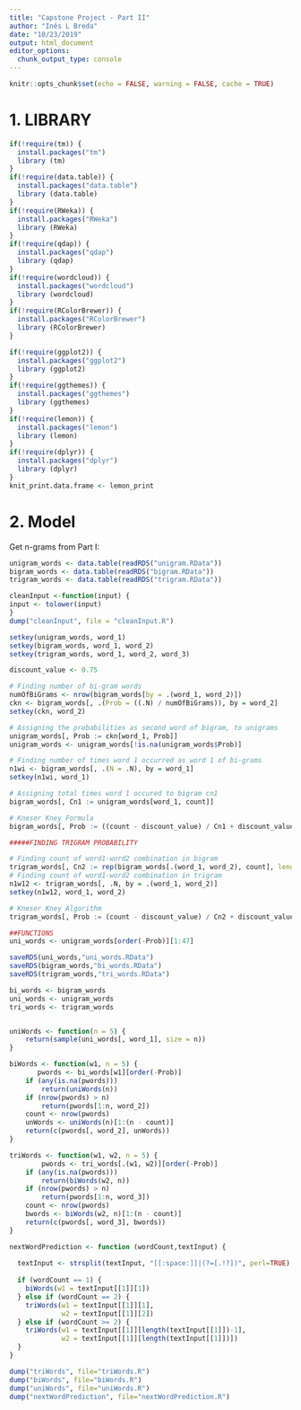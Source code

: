 ---
title: "Capstone Project - Part II"
author: "Inês L Breda"
date: "10/23/2019"
output: html_document
editor_options: 
  chunk_output_type: console
---

```{r setup, include=FALSE}
knitr::opts_chunk$set(echo = FALSE, warning = FALSE, cache = TRUE)

```

# 1. LIBRARY

```{r}
if(!require(tm)) {
  install.packages("tm")
  library (tm)
}
if(!require(data.table)) {
  install.packages("data.table")
  library (data.table)
}
if(!require(RWeka)) {
  install.packages("RWeka")
  library (RWeka)
}
if(!require(qdap)) {
  install.packages("qdap")
  library (qdap)
}
if(!require(wordcloud)) {
  install.packages("wordcloud")
  library (wordcloud)
}
if(!require(RColorBrewer)) {
  install.packages("RColorBrewer")
  library (RColorBrewer)
}

if(!require(ggplot2)) {
  install.packages("ggplot2")
  library (ggplot2)
}
if(!require(ggthemes)) {
  install.packages("ggthemes")
  library (ggthemes)
}
if(!require(lemon)) {
  install.packages("lemon")
  library (lemon)
}
if(!require(dplyr)) {
  install.packages("dplyr")
  library (dplyr)
}
knit_print.data.frame <- lemon_print
```


# 2. Model

Get n-grams from Part I:
```{r}
unigram_words <- data.table(readRDS("unigram.RData"))
bigram_words <- data.table(readRDS("bigram.RData"))
trigram_words <- data.table(readRDS("trigram.RData"))
```

```{r}
cleanInput <-function(input) {
input <- tolower(input)
}
dump("cleanInput", file = "cleanInput.R")
```

```{r}
setkey(unigram_words, word_1)
setkey(bigram_words, word_1, word_2)
setkey(trigram_words, word_1, word_2, word_3)

discount_value <- 0.75

# Finding number of bi-gram words
numOfBiGrams <- nrow(bigram_words[by = .(word_1, word_2)])
ckn <- bigram_words[, .(Prob = ((.N) / numOfBiGrams)), by = word_2]
setkey(ckn, word_2)

# Assigning the probabilities as second word of bigram, to unigrams
unigram_words[, Prob := ckn[word_1, Prob]]
unigram_words <- unigram_words[!is.na(unigram_words$Prob)]

# Finding number of times word 1 occurred as word 1 of bi-grams
n1wi <- bigram_words[, .(N = .N), by = word_1]
setkey(n1wi, word_1)

# Assigning total times word 1 occured to bigram cn1
bigram_words[, Cn1 := unigram_words[word_1, count]]

# Kneser Kney Formula
bigram_words[, Prob := ((count - discount_value) / Cn1 + discount_value / Cn1 * n1wi[word_1, N] * unigram_words[word_2, Prob])]

#####FINDING TRIGRAM PROBABILITY

# Finding count of word1-word2 combination in bigram 
trigram_words[, Cn2 := rep(bigram_words[.(word_1, word_2), count], length.out = .N)]
# Finding count of word1-word2 combination in trigram
n1w12 <- trigram_words[, .N, by = .(word_1, word_2)]
setkey(n1w12, word_1, word_2)

# Kneser Kney Algorithm
trigram_words[, Prob := (count - discount_value) / Cn2 + discount_value / Cn2 * n1w12[.(word_1, word_2), N] * bigram_words[.(word_1, word_2), Prob]]

##FUNCTIONS
uni_words <- unigram_words[order(-Prob)][1:47]

saveRDS(uni_words,"uni_words.RData")
saveRDS(bigram_words,"bi_words.RData")
saveRDS(trigram_words,"tri_words.RData")

bi_words <- bigram_words
uni_words <- unigram_words
tri_words <- trigram_words


uniWords <- function(n = 5) {  
    return(sample(uni_words[, word_1], size = n))
}

biWords <- function(w1, n = 5) {
       pwords <- bi_words[w1][order(-Prob)]
    if (any(is.na(pwords)))
        return(uniWords(n))
    if (nrow(pwords) > n)
        return(pwords[1:n, word_2])
    count <- nrow(pwords)
    unWords <- uniWords(n)[1:(n - count)]
    return(c(pwords[, word_2], unWords))
}

triWords <- function(w1, w2, n = 5) {
        pwords <- tri_words[.(w1, w2)][order(-Prob)]
    if (any(is.na(pwords)))
        return(biWords(w2, n))
    if (nrow(pwords) > n)
        return(pwords[1:n, word_3])
    count <- nrow(pwords)
    bwords <- biWords(w2, n)[1:(n - count)]
    return(c(pwords[, word_3], bwords))
}

nextWordPrediction <- function (wordCount,textInput) {
  
  textInput <- strsplit(textInput, "[[:space:]]|(?=[.!?])", perl=TRUE)
  
  if (wordCount == 1) {
    biWords(w1 = textInput[[1]][1])
  } else if (wordCount == 2) {
    triWords(w1 = textInput[[1]][1], 
             w2 = textInput[[1]][2])
  } else if (wordCount >= 2) {
    triWords(w1 = textInput[[1]][length(textInput[[1]])-1], 
             w2 = textInput[[1]][length(textInput[[1]])])
  }
}

dump("triWords", file="triWords.R")
dump("biWords", file="biWords.R")
dump("uniWords", file="uniWords.R")
dump("nextWordPrediction", file="nextWordPrediction.R")

```
